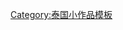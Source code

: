 {{asbox
| image     = Flag map of Thailand.svg
| pix       = 
| subject   = [[泰国]]地理
| qualifier = 
| category  = 泰国地理小作品
| tempsort  =  
| name      = Template:Thailand-geo-stub
}}<noinclude>
[[Category:泰国小作品模板]]
</noinclude>